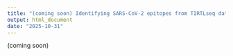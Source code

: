 ```yaml
---
title: "(coming soon) Identifying SARS-CoV-2 epitopes from TIRTLseq data"
output: html_document
date: "2025-10-31"
---
```


(coming soon)

```r

```

